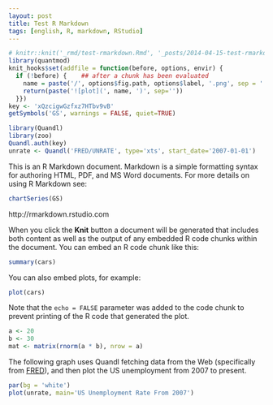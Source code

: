 ```yaml
---
layout: post
title: Test R Markdown
tags: [english, R, markdown, RStudio]
---
```


```r
# knitr::knit('_rmd/test-rmarkdown.Rmd', '_posts/2014-04-15-test-rmarkdown.md')
library(quantmod)
knit_hooks$set(addfile = function(before, options, envir) {
  if (!before) {    ## after a chunk has been evaluated
    name = paste('/', options$fig.path, options$label, '.png', sep = '')
    return(paste('![plot](', name, ')', sep=''))
  }})
key <- 'xQzcigwGzfxz7HTbv9vB'
getSymbols('GS', warnings = FALSE, quiet=TRUE)
```


```r
library(Quandl)
library(zoo)
Quandl.auth(key)
unrate <- Quandl('FRED/UNRATE', type='xts', start_date='2007-01-01')
```

This is an R Markdown document. Markdown is a simple formatting syntax for authoring HTML, PDF, and MS Word documents. For more details on using R Markdown see:

```r
chartSeries(GS)
```

http://rmarkdown.rstudio.com

When you click the **Knit** button a document will be generated that includes both content as well as the output of any embedded R code chunks within the document. You can embed an R code chunk like this:

```r
summary(cars)
```

You can also embed plots, for example:

```r
plot(cars)
```

Note that the `echo = FALSE` parameter was added to the code chunk to prevent printing of the R code that generated the plot.

```r
a <- 20
b <- 30
mat <- matrix(rnorm(a * b), nrow = a)
```

The following graph uses Quandl fetching data from the Web (specifically from [FRED][FRED]), and then plot the US unemployment from 2007 to present.

```r
par(bg = 'white')
plot(unrate, main='US Unemployment Rate From 2007')
```

[FRED]: http://research.stlouisfed.org/fred2/

